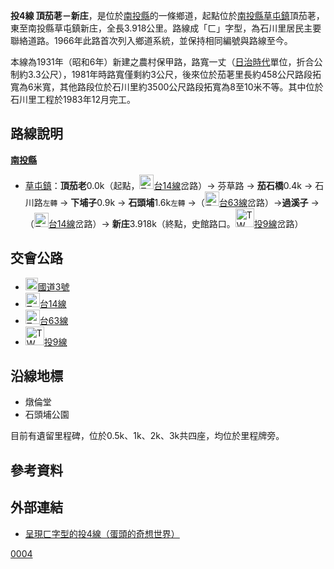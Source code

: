 {{Infobox Taiwan Highway
|type=TH
|county=nt
|route=4
|Name=芬草路、石川路
|Level=鄉道
|Length=3.918
|Start=[[南投縣|南投縣]][[草屯鎮|草屯鎮]]頂茄荖
|End=南投縣草屯鎮新庄
}}
'''投4線 頂茄荖－新庄'''，是位於[[南投縣|南投縣]]的一條鄉道，起點位於[[南投縣|南投縣]][[草屯鎮|草屯鎮]]頂茄荖，東至南投縣草屯鎮新庄，全長3.918公里。路線成「ㄈ」字型，為石川里居民主要聯絡道路。{{r|thb}}1966年此路首次列入鄉道系統{{r|gazette1966}}，並保持相同編號與路線至今。

本線為1931年（昭和6年）新建之農村保甲路，路寬一丈（[[台灣日治時代|日治時代]]單位，折合公制約3.3公尺），1981年時路寬僅剩約3公尺，後來位於茄荖里長約458公尺路段拓寬為6米寬，其他路段位於石川里約3500公尺路段拓寬為8至10米不等。其中位於石川里工程於1983年12月完工。

== 路線說明 ==
;'''[[南投縣|南投縣]]'''
*[[草屯鎮|草屯鎮]]：'''頂茄老'''0.0k（起點，[[File:TW_PHW14.svg|23px]][[台14線|台14線]]岔路）→ 芬草路 → '''茄石橋'''0.4k → 石川路<small>左轉</small> → '''下埔子'''0.9k → '''石頭埔'''1.6k<small>左轉</small> →（[[File:TW_PHW63.svg|23px]][[台63線|台63線]]岔路）→'''過溪子''' → （[[File:TW_PHW14.svg|23px]][[台14線|台14線]]岔路）→ '''新庄'''3.918k（終點，史館路口。[[File:TW_THWnt9.png|30px]][[投9線|投9線]]岔路）

== 交會公路 ==
*[[File:TWHW3.svg|20px]][[福爾摩沙高速公路|國道3號]]
*[[File:TW_PHW14.svg|23px]][[台14線|台14線]]
*[[File:TW_PHW63.svg|23px]][[台63線|台63線]]
*[[File:TW_THWnt9.png|30px]][[投9線|投9線]]

== 沿線地標 ==
*燉倫堂
*石頭埔公園
目前有遺留里程碑，位於0.5k、1k、2k、3k共四座，均位於里程牌旁。

== 參考資料 ==
{{reflist|refs=

<ref name="thb">{{cite web|url=http://spreadsheets.google.com/pub?key=0AnKLEleOqdwVdFU1OW8xYUQxdWlCSzdUbmZfSXVpYUE&hl=zh_TW&single=true&gid=3&output=html|title=南投縣鄉道公路路線表|accessdate=2010-08-24|date=2010-07-19|publisher=公路總局}}{{dead link|date=2018年3月 |bot=InternetArchiveBot |fix-attempted=yes }}</ref>

<ref name="gazette1966">{{cite web|url=http://gaz.ncl.edu.tw/detail.jsp?sysid=E0921514 |title=公告臺灣省縣鄉道及專用公路路線-{里程表}- |accessdate=2010-08-24 |date=1966-08-01 |work=政府公報資訊網 |publisher=臺灣省政府}}</ref>

}}

== 外部連結 ==
*[http://www.wretch.cc/blog/eggheadtony/11529760 呈現ㄈ字型的投4線（蛋頭的奇想世界）] {{Wayback|url=http://www.wretch.cc/blog/eggheadtony/11529760 |date=20131226223539 }}

{{南投縣鄉道}}

[[Category:南投縣鄉道|0004]]